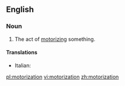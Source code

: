 ==English==
===Noun===
{{en-noun}}

#The act of [[motorize|motorizing]] something.

====Translations====
* Italian: {{t|it|motorizzazione|f}}

[[pl:motorization]]
[[vi:motorization]]
[[zh:motorization]]